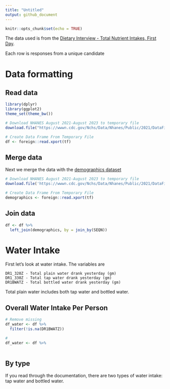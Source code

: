 ```yaml
---
title: "Untitled"
output: github_document
---
```


```r
knitr::opts_chunk$set(echo = TRUE)
```

The data used is from the [Dietary Interview - Total Nutrient Intakes, First Day](https://wwwn.cdc.gov/Nchs/Data/Nhanes/Public/2021/DataFiles/DR1TOT_L.htm).

Each row is responses from a unique candidate

# Data formatting

## Read data

```r
library(dplyr)
library(ggplot2)
theme_set(theme_bw())

# Download NHANES August 2021-August 2023 to temporary file    
download.file("https://wwwn.cdc.gov/Nchs/Data/Nhanes/Public/2021/DataFiles/DR1TOT_L.xpt", tf <- tempfile(), mode="wb")

# Create Data Frame From Temporary File
df <- foreign::read.xport(tf)
```

## Merge data

Next we merge the data with the [demographics dataset](https://wwwn.cdc.gov/Nchs/Data/Nhanes/Public/2021/DataFiles/DEMO_L.htm)

```r
# Download NHANES August 2021-August 2023 to temporary file    
download.file('https://wwwn.cdc.gov/Nchs/Data/Nhanes/Public/2021/DataFiles/DEMO_L.xpt', tf <- tempfile(), mode="wb")

# Create Data Frame From Temporary File
demographics <- foreign::read.xport(tf)
```

## Join data

```r
df <- df %>%
  left_join(demographics, by = join_by(SEQN))
```

# Water Intake

First let's look at water intake. The variables are

```
DR1_320Z - Total plain water drank yesterday (gm)
DR1_330Z - Total tap water drank yesterday (gm)
DR1BWATZ - Total bottled water drank yesterday (gm)
```
Total plain water includes both tap water and bottled water.

## Overall Water Intake Per Person

```r
# Remove missing
df_water <- df %>% 
  filter(!is.na(DR1BWATZ))

# 
df_water <- df %>%
  
```

## By type

If you read through the documentation, there are two types of water intake: tap water and bottled water.

